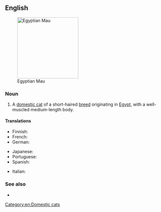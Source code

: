 ==English==
[[File:Mauegytiensmoke.jpg|thumb|right|200px|Egyptian Mau]]

===Noun===
{{en-noun}}

# A [[domestic cat]] of a short-haired [[breed]] originating in [[Egypt]], with a well-muscled medium-length body.

====Translations====
{{trans-top|Egyptian Mau}}
* Finnish: {{t|fi|egyptinmau}}
* French: {{t-needed|fr}}
* German: {{t|de|Ägyptische Mau|f}}
{{trans-mid}}
* Japanese: {{t|ja|エジプシャンマウ|sc=Jpan|tr=[[Ejipushan Mau]]}}
* Portuguese: {{t|pt|mau egípcio|m}}
* Spanish: {{t-needed|es}}
{{trans-bottom}}

{{checktrans-top}}
* Italian: {{t-check|it|gatto Egyptian Mau|m}}
{{trans-mid}}
{{trans-bottom}}

===See also===
* {{pedia}}
{{commonscat|Egyptian Mau}}

[[Category:en:Domestic cats]]